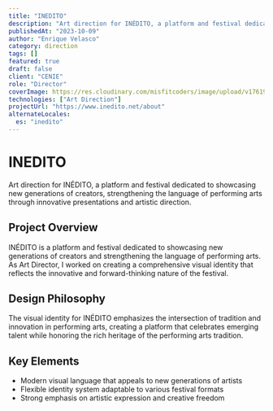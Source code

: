 ```yaml
---
title: "INEDITO"
description: "Art direction for INÉDITO, a platform and festival dedicated to showcasing new generations of creators, strengthening the language of performing arts through innovative presentations and artistic direction."
publishedAt: "2023-10-09"
author: "Enrique Velasco"
category: direction
tags: []
featured: true
draft: false
client: "CENIE"
role: "Director"
coverImage: https://res.cloudinary.com/misfitcoders/image/upload/v1761948609/eVelasco/covers/works/inedito/inedito-cover_twdelc.png
technologies: ["Art Direction"]
projectUrl: "https://www.inedito.net/about"
alternateLocales:
  es: "inedito"
---
```


# INEDITO

Art direction for INÉDITO, a platform and festival dedicated to showcasing new generations of creators, strengthening the language of performing arts through innovative presentations and artistic direction.

## Project Overview

INÉDITO is a platform and festival dedicated to showcasing new generations of creators and strengthening the language of performing arts. As Art Director, I worked on creating a comprehensive visual identity that reflects the innovative and forward-thinking nature of the festival.

## Design Philosophy

The visual identity for INÉDITO emphasizes the intersection of tradition and innovation in performing arts, creating a platform that celebrates emerging talent while honoring the rich heritage of the performing arts tradition.

## Key Elements

- Modern visual language that appeals to new generations of artists
- Flexible identity system adaptable to various festival formats
- Strong emphasis on artistic expression and creative freedom
